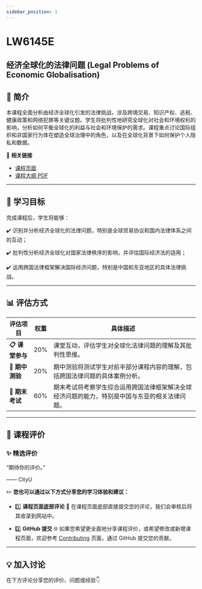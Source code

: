 ```yaml
---
sidebar_position: 1
---
```


# LW6145E
## 经济全球化的法律问题 (Legal Problems of Economic Globalisation)

## **📘 简介**
本课程全面分析由经济全球化引发的法律挑战，涉及跨境交易、知识产权、逃税、健康政策和网络犯罪等关键议题。学生将批判性地研究全球化对社会和环境权利的影响，分析如何平衡全球化的利益与社会和环境保护的需求。课程重点讨论国际组织和非国家行为体在塑造全球治理中的角色，以及在全球化背景下如何保护个人隐私和数据。

🔗 **相关链接**
- [课程页面](https://www.cityu.edu.hk/catalogue/pg/202425/course/LW6145E.htm)
- [课程大纲 PDF](https://www.cityu.edu.hk/catalogue/pg/202425/course/LW6145E.pdf)

---

## **🎯 学习目标**

完成课程后，学生将能够：

✔️ 识别并分析经济全球化的法律问题，特别是全球贸易协议和国内法律体系之间的互动；

✔️ 批判性分析经济全球化对国家法律秩序的影响，并评估国际经济法的适用；

✔️ 运用跨国法律框架解决国际经济问题，特别是中国和东亚地区的具体法律挑战。

---

## **📊 评估方式**

| **评估项目**          | **权重** | **具体描述**                                                                                       |
|----------------------|---------|---------------------------------------------------------------------------------------------------|
| **📋 课堂参与**       | 20%     | 课堂互动，评估学生对全球化法律问题的理解及其批判性思维。                                           |
| **📂 期中测验**       | 20%     | 期中测验将测试学生对前半部分课程内容的理解，包括跨国法律问题的具体案例分析。                      |
| **📂 期末考试**       | 60%     | 期末考试将考察学生综合运用跨国法律框架解决全球经济问题的能力，特别是中国与东亚的相关法律问题。         |

---

## **💬 课程评价**

### ✨ **精选评价**
<div className={commentStyles.commentBox}>
    <p className={commentStyles.commentText}>
        “期待你的评价。”
    </p>
    <p className={commentStyles.commentAuthor}>—— CityU</p>
</div>

✏️ **您也可以通过以下方式分享您的学习体验和建议：**

- 1️⃣ **课程页面底部评论**
💬 在课程页面底部直接提交您的评论，我们会审核后将其收录到网站中。

- 2️⃣ **GitHub 提交**
🌐 如果您希望更全面地分享课程评价，或希望修改或新增课程页面，欢迎参考 [Contributing](https://penjc.github.io/CityU/contributing) 页面，通过 GitHub 提交您的贡献。

---

## **💡 加入讨论**

在下方评论分享您的评价、问题或经验👇
<Utterances />
